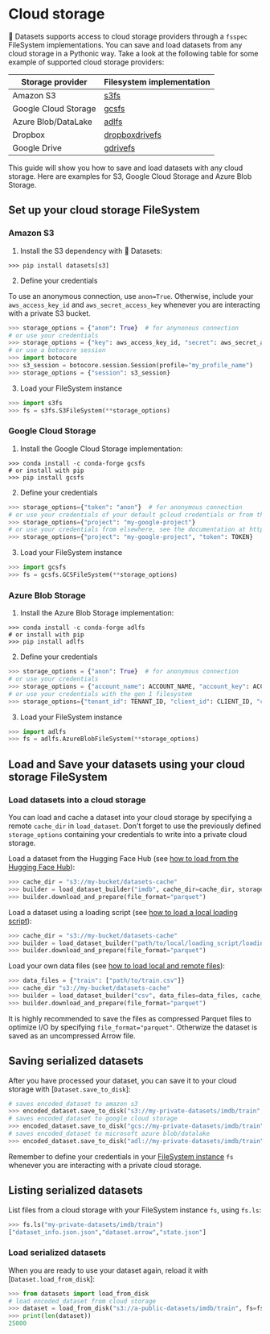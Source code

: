 # Cloud storage

🤗 Datasets supports access to cloud storage providers through a `fsspec` FileSystem implementations.
You can save and load datasets from any cloud storage in a Pythonic way.
Take a look at the following table for some example of supported cloud storage providers:

| Storage provider     | Filesystem implementation                                     |
|----------------------|---------------------------------------------------------------|
| Amazon S3            | [s3fs](https://s3fs.readthedocs.io/en/latest/)                |
| Google Cloud Storage | [gcsfs](https://gcsfs.readthedocs.io/en/latest/)              |
| Azure Blob/DataLake  | [adlfs](https://github.com/fsspec/adlfs)                      |
| Dropbox              | [dropboxdrivefs](https://github.com/MarineChap/dropboxdrivefs)|
| Google Drive         | [gdrivefs](https://github.com/intake/gdrivefs)                |

This guide will show you how to save and load datasets with any cloud storage.
Here are examples for S3, Google Cloud Storage and Azure Blob Storage.

## Set up your cloud storage FileSystem

### Amazon S3

1. Install the S3 dependency with 🤗 Datasets:

```
>>> pip install datasets[s3]
```

2. Define your credentials

To use an anonymous connection, use `anon=True`.
Otherwise, include your `aws_access_key_id` and `aws_secret_access_key` whenever you are interacting with a private S3 bucket.

```py
>>> storage_options = {"anon": True}  # for anynonous connection
# or use your credentials
>>> storage_options = {"key": aws_access_key_id, "secret": aws_secret_access_key}  # for private buckets
# or use a botocore session
>>> import botocore
>>> s3_session = botocore.session.Session(profile="my_profile_name")
>>> storage_options = {"session": s3_session}
```

3. Load your FileSystem instance

```py
>>> import s3fs
>>> fs = s3fs.S3FileSystem(**storage_options)
```

### Google Cloud Storage

1. Install the Google Cloud Storage implementation:

```
>>> conda install -c conda-forge gcsfs
# or install with pip
>>> pip install gcsfs
```

2. Define your credentials

```py
>>> storage_options={"token": "anon"}  # for anonymous connection
# or use your credentials of your default gcloud credentials or from the google metadata service
>>> storage_options={"project": "my-google-project"}
# or use your credentials from elsewhere, see the documentation at https://gcsfs.readthedocs.io/
>>> storage_options={"project": "my-google-project", "token": TOKEN}
```

3. Load your FileSystem instance

```py
>>> import gcsfs
>>> fs = gcsfs.GCSFileSystem(**storage_options)
```

### Azure Blob Storage

1. Install the Azure Blob Storage implementation:

```
>>> conda install -c conda-forge adlfs
# or install with pip
>>> pip install adlfs
```

2. Define your credentials

```py
>>> storage_options = {"anon": True}  # for anonymous connection
# or use your credentials
>>> storage_options = {"account_name": ACCOUNT_NAME, "account_key": ACCOUNT_KEY)  # gen 2 filesystem
# or use your credentials with the gen 1 filesystem
>>> storage_options={"tenant_id": TENANT_ID, "client_id": CLIENT_ID, "client_secret": CLIENT_SECRET}
```

3. Load your FileSystem instance

```py
>>> import adlfs
>>> fs = adlfs.AzureBlobFileSystem(**storage_options)
```

## Load and Save your datasets using your cloud storage FileSystem

### Load datasets into a cloud storage

You can load and cache a dataset into your cloud storage by specifying a remote `cache_dir` in `load_dataset`.
Don't forget to use the previously defined `storage_options` containing your credentials to write into a private cloud storage.

Load a dataset from the Hugging Face Hub (see [how to load from the Hugging Face Hub](./loading#hugging-face-hub)):

```py
>>> cache_dir = "s3://my-bucket/datasets-cache"
>>> builder = load_dataset_builder("imdb", cache_dir=cache_dir, storage_options=storage_options)
>>> builder.download_and_prepare(file_format="parquet")
```

Load a dataset using a loading script (see [how to load a local loading script](./loading#local-loading-script)):

```py
>>> cache_dir = "s3://my-bucket/datasets-cache"
>>> builder = load_dataset_builder("path/to/local/loading_script/loading_script.py", cache_dir=cache_dir, storage_options=storage_options)
>>> builder.download_and_prepare(file_format="parquet")
```

Load your own data files (see [how to load local and remote files](./loading#local-and-remote-files)):

```py
>>> data_files = {"train": ["path/to/train.csv"]}
>>> cache_dir "s3://my-bucket/datasets-cache"
>>> builder = load_dataset_builder("csv", data_files=data_files, cache_dir=cache_dir, storage_options=storage_options)
>>> builder.download_and_prepare(file_format="parquet")
```

It is highly recommended to save the files as compressed Parquet files to optimize I/O by specifying `file_format="parquet"`.
Otherwize the dataset is saved as an uncompressed Arrow file.

## Saving serialized datasets

After you have processed your dataset, you can save it to your cloud storage with [`Dataset.save_to_disk`]:

```py
# saves encoded_dataset to amazon s3
>>> encoded_dataset.save_to_disk("s3://my-private-datasets/imdb/train", fs=fs)
# saves encoded_dataset to google cloud storage
>>> encoded_dataset.save_to_disk("gcs://my-private-datasets/imdb/train", fs=fs)
# saves encoded_dataset to microsoft azure blob/datalake
>>> encoded_dataset.save_to_disk("adl://my-private-datasets/imdb/train", fs=fs)
```

<Tip>

Remember to define your credentials in your [FileSystem instance](#set-up-your-cloud-storage-filesystem) `fs` whenever you are interacting with a private cloud storage.

</Tip>

## Listing serialized datasets

List files from a cloud storage with your FileSystem instance `fs`, using `fs.ls`:

```py
>>> fs.ls("my-private-datasets/imdb/train")
["dataset_info.json.json","dataset.arrow","state.json"]
```

### Load serialized datasets

When you are ready to use your dataset again, reload it with [`Dataset.load_from_disk`]:

```py
>>> from datasets import load_from_disk
# load encoded_dataset from cloud storage
>>> dataset = load_from_disk("s3://a-public-datasets/imdb/train", fs=fs)  
>>> print(len(dataset))
25000
```
